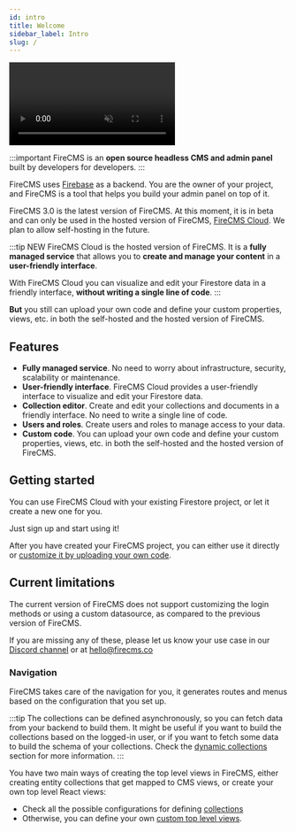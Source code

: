 ```yaml
---
id: intro
title: Welcome
sidebar_label: Intro
slug: /
---
```




<video class="intro_video" loop autoPlay muted>
    <source src="/img/full_screen_dark.mp4" type="video/mp4"/>
</video>

:::important FireCMS is an **open source headless CMS and admin panel** built by developers for developers.
:::


FireCMS uses [Firebase](https://firebase.google.com/) as a backend. You are
the owner of your project, and FireCMS is a tool that helps you build your
admin panel on top of it.

FireCMS 3.0 is the latest version of FireCMS. At this moment, it is in beta
and can only be used in the hosted version of FireCMS, [FireCMS Cloud](https://app.firecms.co).
We plan to allow self-hosting in the future.

:::tip NEW
FireCMS Cloud is the hosted version of FireCMS. It is a **fully managed
service** that allows you to **create and manage your content** in a
**user-friendly interface**.

With FireCMS Cloud you can visualize and edit your Firestore data in a friendly
interface, **without writing a single line of code**.
:::

**But** you still can upload your own code and define your custom properties,
views, etc. in both the self-hosted and the hosted version of FireCMS.

## Features

- **Fully managed service**. No need to worry about infrastructure, security,
scalability or maintenance.
- **User-friendly interface**. FireCMS Cloud provides a user-friendly interface
to visualize and edit your Firestore data.
- **Collection editor**. Create and edit your collections and documents in a
friendly interface. No need to write a single line of code.
- **Users and roles**. Create users and roles to manage access to your data.
- **Custom code**. You can upload your own code and define your custom
properties, views, etc. in both the self-hosted and the hosted version of
FireCMS.


## Getting started

You can use FireCMS Cloud with your existing Firestore project, or let it create
a new one for you.

Just sign up and start using it!

<DocsCloudCTA/>

After you have created your FireCMS project, you can either use it directly or [customize it
by uploading your own code](./customization_quickstart).


## Current limitations

The current version of FireCMS does not support customizing the login methods or using a custom
datasource, as compared to the previous version of FireCMS.

If you are missing any of these, please let us know your use case in our [Discord channel](https://discord.gg/fxy7xsQm3m)
or at hello@firecms.co


### Navigation

FireCMS takes care of the navigation for you, it generates routes and menus based
on the configuration that you set up.

:::tip
The collections can be defined asynchronously, so you can fetch data from your backend
to build them.
It might be useful if you want to build the collections based on the logged-in user,
or if you want to fetch some data to build the schema of your collections.
Check the [dynamic collections](./collections/dynamic_collections.md) section for more information.
:::

You have two main ways of creating the top level views in FireCMS, either creating entity
collections that get mapped to CMS views, or create your own top level React views:
- Check all the possible configurations for defining [collections](./collections/collections.md)
- Otherwise, you can define your own [custom top level views](./custom_top_level_views.mdx).




